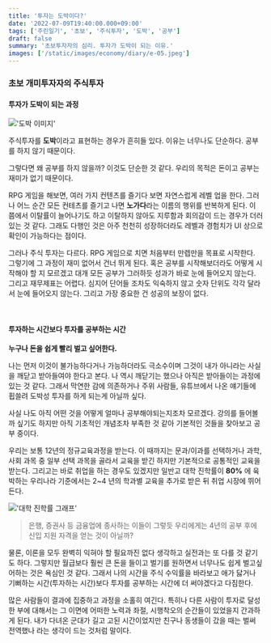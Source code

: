 ```yaml
---
title: '투자는 도박이다?'
date: '2022-07-09T19:40:00.000+09:00'
tags: ['주린일기', '초보', '주식투자', '도박', '공부']
draft: false
summary: '초보투자자의 심리. 투자가 도박이 되는 이유.'
images: ['/static/images/economy/diary/e-05.jpeg']
---
```


### 초보 개미투자자의 주식투자

#### 투자가 도박이 되는 과정

!['도박 이미지'](/static/images/economy/diary/e-05.png)

주식투자를 **도박**이라고 표현하는 경우가 흔히들 있다. 이유는 너무나도 단순하다. 공부를 하지 않기 때문이다.

그렇다면 왜 공부를 하지 않을까? 이것도 단순한 것 같다. 우리의 목적은 돈이고 공부는 재미가 없기 때문이다.

RPG 게임을 해보면, 여러 가지 컨텐츠를 즐기다 보면 자연스럽게 레벨 업을 한다. 그러나 어느 순간 모든 컨테츠를 즐기고 나면 **노가다**라는 이름의 행위를 반복하게 된다.
이 쯤에서 이탈률이 늘어나기도 하고 이탈하지 않아도 지루함과 회의감이 드는 경우가 더러 있는 것 같다.
그래도 다행인 것은 아주 천천히 성장하더라도 레벨과 경험치가 UI 상으로 확인이 가능하다는 점이다.

그러나 주식 투자는 다르다. RPG 게임으로 치면 처음부터 만렙만을 목표로 시작한다. 그렇기에 그 과정이 재미 없어서 건너 뛰게 된다.
혹은 공부를 시작해보더라도 어떻게 시작해야 할 지 모르겠고 대개 모든 공부가 그러하듯 성과가 바로 눈에 들어오지 않는다. 그리고 재무제표는 어렵다.
심지어 단어들 조차도 익숙하지 않고 숫자 단위도 각각 달라서 눈에 들어오지 않는다. 그리고 가장 중요한 건 성공의 보장이 없다.

<br />

#### 투자하는 시간보다 투자를 공부하는 시간

**누구나 돈을 쉽게 빨리 벌고 싶어한다.**

나는 먼저 이것이 불가능하다거나 가능하더라도 극소수이며 그것이 내가 아니라는 사실을 깨닫고 받아들여야 한다고 본다.
나 역시 깨닫기는 했으나 아직은 받아들이는 과정에 있는 것 같다. 그래서 막연한 감에 의존하거나 주위 사람들, 유튜브에서 나온 얘기들에 휩쓸려 도박성 투자를 하게 되는게 아닐까 싶다.

사실 나도 아직 어떤 것을 어떻게 얼마나 공부해야되는지조차 모르겠다. 강의를 들어볼까 싶기도 하지만 아직 기초적인 개념조차 부족한 것 같아 기본적인 것들을 찾아보고 공부 중이다.

우리는 보통 12년의 정규교육과정을 받는다. 이 때까지는 문과/이과를 선택하거나 과학, 사회 과목 중 일부 선택 과목을 골라서 교육을 받긴 하지만 기본적으로 공통적인 교육을 받는다.
그리고는 바로 취업을 하는 경우도 있겠지만 일반고 대학 진학률이 **80%** 에 육박하는 우리나라 기준에서는 2~4 년의 학과별 교육을 추가로 받은 뒤 취업 시장에 뛰어든다.

!['대학 진학률 그래프'](/static/images/economy/diary/e-06.png)

> 은행, 증권사 등 금융업에 종사하는 이들이 그렇듯 우리에게는 4년의 공부 후에 신입 지원 자격을 얻는 것이 아닐까?

물론, 이론을 모두 완벽히 익혀야 할 필요까진 없다 생각하고 실전과는 또 다를 것 같기도 하다.
그렇지만 월급보다 훨씬 큰 돈을 들이고 벌기를 원하면서 너무나도 쉽게 벌고싶어하는 것은 욕심인 것 같다.
그래서 나의 시간을 주식 수익률을 바라보고 애가 닳거나 기뻐하는 시간(투자하는 시간)보다 투자를 공부하는 시간에 더 써야겠다고 다짐한다.

많은 사람들이 결과에 집중하고 과정을 소홀히 여긴다.
특히나 다른 사람이 투자로 달성한 부에 대해서는 그 이면에 어떠한 노력과 좌절, 시행착오의 순간들이 있었을지 간과하게 된다.
내가 다녀온 군대가 길고 고된 시간이었지만 친구나 동생들이 갔을 때는 벌써 전역했나 라는 생각이 드는 것처럼 말이다.
